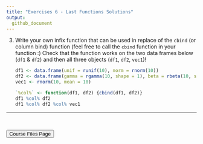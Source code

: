 ```yaml
---
title: "Exercises 6 - Last Functions Solutions"
output:
  github_document
---
```


3.  Write your own infix function that can be used in replace of the `cbind` (or column bind) function (feel free to call the `cbind` function in your function :)  Check that the function works on the two data frames below (`df1` & `df2`) and then all three objects (`df1`, `df2`, `vec1`)!

    ```r
df1 <- data.frame(unif = runif(10), norm = rnorm(10))
df2 <- data.frame(gamma = rgamma(10, shape = 1), beta = rbeta(10, shape1 = 5, shape2 = 1))
vec1 <- rnorm(10, mean = 10)
    ```


    ```r
`%col%` <- function(df1, df2) {cbind(df1, df2)}
df1 %col% df2
df1 %col% df2 %col% vec1
    ```



<hr>

<br>

<a href = "https://jbpost2.github.io/Improving-R-Programs/CourseFiles.html"><button type="button">Course Files Page</button></a>
